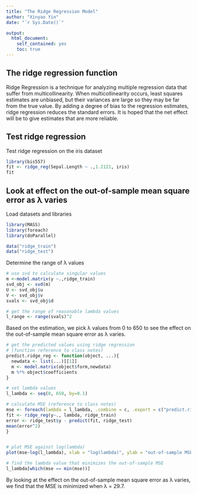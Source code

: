 ```yaml
---
title: "The Ridge Regression Model"
author: "Xinyao Yin"
date: "`r Sys.Date()`"

output:
  html_document:
    self_contained: yes
    toc: true
---
```

<!--
%\VignetteEngine{knitr::rmarkdown}
%\VignetteIndexEntry{The Ridge Regression Model vignette}
-->

## The ridge regression function

Ridge Regression is a technique for analyzing multiple regression data that suffer from multicollinearity. When multicollinearity occurs, least squares estimates are unbiased, but their variances are large so they may be far from the true value. By adding a degree of bias to the regression estimates, ridge regression reduces the standard errors. It is hoped that the net effect will be to give estimates that are more reliable.


## Test ridge regression 

Test ridge regression on the iris dataset 
```r
library(bis557)
fit <- ridge_reg(Sepal.Length ~ .,1.2121, iris)
fit
```

## Look at effect on the out-of-sample mean square error as λ varies

Load datasets and libraries
```r
library(MASS)
library(foreach)
library(doParallel)

data("ridge_train")
data("ridge_test")
```

Determine the range of λ values 
```r
# use svd to calculate singular values 
m <-model.matrix(y ~.,ridge_train)
svd_obj <- svd(m)
U <- svd_obj$u
V <- svd_obj$v
svals <- svd_obj$d

# get the range of reasonable lambda values 
l_range <- range(svals)^2
```

Based on the estimation, we pick λ values from 0 to 650 to see the effect on the out-of-sample mean square error as λ varies.

```r
# get the predicted values using ridge regression
# (function reference to class notes)
predict.ridge_reg <- function(object, ...){
  newdata <- list(...)[[1]]
  m <- model.matrix(object$form,newdata)
  m %*% object$coefficients
}

# set lambda values 
l_lambda <- seq(0, 650, by=0.1)

# calculate MSE (reference to class notes)
mse <- foreach(lambda = l_lambda, .combine = c, .export = c("predict.ridge_reg")) %dopar% {
fit <- ridge_reg(y~., lambda, ridge_train)
error <- ridge_test$y - predict(fit, ridge_test)
mean(error^2) 
}


# plot MSE against log(lambda) 
plot(mse~log(l_lambda), xlab = "log(lambda)", ylab = "out-of-sample MSE", main = "Out-of-sample mean square error vs. log(lambda)", type = "l")

# find the lambda value that minimizes the out-of-sample MSE
l_lambda[which(mse == min(mse))]
```
By looking at the effect on the out-of-sample mean square error as λ
varies, we find that the MSE is minimized when λ = 29.7. 
